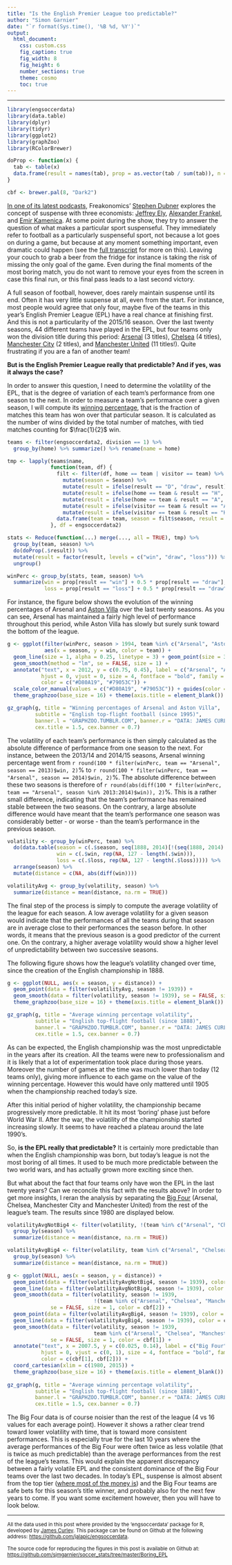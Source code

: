 ```yaml
---
title: "Is the English Premier League too predictable?"
author: "Simon Garnier"
date: "`r format(Sys.time(), '%B %d, %Y')`"
output:
  html_document:
    css: custom.css
    fig_caption: true
    fig_width: 8
    fig_height: 6
    number_sections: true
    theme: cosmo
    toc: true
---
```


--- 

```r
library(engsoccerdata)
library(data.table)
library(dplyr)
library(tidyr)
library(ggplot2)
library(graphZoo)
library(RColorBrewer)

doProp <- function(x) {
  tab <- table(x)
  data.frame(result = names(tab), prop = as.vector(tab / sum(tab)), n = sum(tab))
}

cbf <- brewer.pal(8, "Dark2")
```

[In one of its latest podcasts](http://freakonomics.com/2015/07/29/how-to-create-suspense-a-new-freakonomics-radio-episode/), Freakonomics' [Stephen Dubner](http://www.stephenjdubner.com/index.html) explores the concept of suspense with three economists: [Jeffrey Ely](http://jeffely.com/), [Alexander Frankel](http://faculty.chicagobooth.edu/alexander.frankel/), and [Emir Kamenica](http://faculty.chicagobooth.edu/emir.kamenica/). At some point during the show, they try to answer the question of what makes a particular sport suspenseful. They immediately refer to football as a particularly suspenseful sport, not because a lot goes on during a game, but because at any moment something important, even dramatic could happen (see the [full transcript](http://freakonomics.com/2015/07/29/how-to-create-suspense-full-transcript/) for more on this). Leaving your couch to grab a beer from the fridge for instance is taking the risk of missing the only goal of the game. Even during the final moments of the most boring match, you do not want to remove your eyes from the screen in case this final run, or this final pass leads to a last second victory. 

A full season of football, however, does rarely maintain suspense until its end. Often it has very little suspense at all, even from the start. For instance, most people would agree that only four, maybe five of the teams in this year's English Premier League (EPL) have a real chance at finishing first. And this is not a particularity of the 2015/16 season. Over the last twenty seasons, 44 different teams have played in the EPL, but four teams only won the division title during this period: [Arsenal](http://www.arsenal.com/) (3 titles), [Chelsea](https://www.chelseafc.com/) (4 titles), [Manchester City](http://www.mcfc.com/) (2 titles), and [Manchester United](http://www.manutd.com/) (11 titles!). Quite frustrating if you are a fan of another team!

**But is the English Premier League really that predictable? And if yes, was it always the case?**

In order to answer this question, I need to determine the volatility of the EPL, that is the degree of variation of each team's performance from one season to the next. In order to measure a team's performance over a given season, I will compute its [winning percentage](https://en.wikipedia.org/wiki/Winning_percentage), that is the fraction of matches this team has won over that particular season. It is calculated as the number of wins divided by the total number of matches, with tied matches counting for $\frac{1}{2}$ win. 

```r
teams <- filter(engsoccerdata2, division == 1) %>%
  group_by(home) %>% summarize() %>% rename(name = home) 

tmp <- lapply(teams$name, 
              function(team, df) {
                filt <- filter(df, home == team | visitor == team) %>%
                  mutate(season = Season) %>%
                  mutate(result = ifelse(result == "D", "draw", result)) %>%
                  mutate(result = ifelse(home == team & result == "H", "win", result)) %>%
                  mutate(result = ifelse(home == team & result == "A", "loss", result)) %>%
                  mutate(result = ifelse(visitor == team & result == "A", "win", result)) %>%
                  mutate(result = ifelse(visitor == team & result == "H", "loss", result))
                data.frame(team = team, season = filt$season, result = filt$result)
              }, df = engsoccerdata2)

stats <- Reduce(function(...) merge(..., all = TRUE), tmp) %>%
  group_by(team, season) %>% 
  do(doProp(.$result)) %>%
  mutate(result = factor(result, levels = c("win", "draw", "loss"))) %>%
  ungroup()

winPerc <- group_by(stats, team, season) %>%
  summarize(win = prop[result == "win"] + 0.5 * prop[result == "draw"],
            loss = prop[result == "loss"] + 0.5 * prop[result == "draw"])
```

For instance, the figure below shows the evolution of the winning percentages of Arsenal and [Aston Villa](http://www.avfc.co.uk/) over the last twenty seasons. As you can see, Arsenal has maintained a fairly high level of performance throughout this period, while Aston Villa has slowly but surely sunk toward the bottom of the league. 

```r
g <- ggplot(filter(winPerc, season > 1994, team %in% c("Arsenal", "Aston Villa")), 
            aes(x = season, y = win, color = team)) + 
  geom_line(size = 1, alpha = 0.25, linetype = 3) + geom_point(size = 3) + 
  geom_smooth(method = "lm", se = FALSE, size = 1) + 
  annotate("text", x = 2012, y = c(0.75, 0.45), label = c("Arsenal", "Aston Villa"),
           hjust = 0, vjust = 0, size = 4, fontface = "bold", family = "Open Sans", 
           color = c("#D80A19", "#79053C")) +
  scale_color_manual(values = c("#D80A19", "#79053C")) + guides(color = FALSE) +
  theme_graphzoo(base_size = 16) + theme(axis.title = element_blank())

gz_graph(g, title = "Winning percentages of Arsenal and Aston Villa", 
         subtitle = "English top-flight football (since 1995)",
         banner.l = "GRAPHZOO.TUMBLR.COM", banner.r = "DATA: JAMES CURLEY",
         cex.title = 1.5, cex.banner = 0.7)
```

The volatility of each team's performance is then simply calculated as the absolute difference of performance from one season to the next. For instance, between the 2013/14 and 2014/15 seasons, Arsenal winning percentage went from `r round(100 * filter(winPerc, team == "Arsenal", season == 2013)$win, 2)`% to `r round(100 * filter(winPerc, team == "Arsenal", season == 2014)$win, 2)`%. The absolute difference between these two seasons is therefore of `r round(abs(diff(100 * filter(winPerc, team == "Arsenal", season %in% 2013:2014)$win)), 2)`%. This is a rather small difference, indicating that the team's performance has remained stable between the two seasons. On the contrary, a large absolute difference would have meant that the team's performance one season was considerably better - or worse - than the team's performance in the previous season. 

```r
volatility <- group_by(winPerc, team) %>%
  do(data.table(season = c(.$season, seq(1888, 2014)[!(seq(1888, 2014) %in% .$season)]),
                win = c(.$win, rep(NA, 127 - length(.$win))),
                loss = c(.$loss, rep(NA, 127 - length(.$loss))))) %>%
  arrange(season) %>% 
  mutate(distance = c(NA, abs(diff(win)))) 

volatilityAvg <- group_by(volatility, season) %>%
  summarize(distance = mean(distance, na.rm = TRUE))
```

The final step of the process is simply to compute the average volatility of the league for each season. A low average volatility for a given season would indicate that the performances of all the teams during that season are in average close to their performances the season before. In other words, it means that the previous season is a good predictor of the current one. On the contrary, a higher average volatility would show a higher level of unpredictability between two successive seasons. 

The following figure shows how the league's volatility changed over time, since the creation of the English championship in 1888. 

```r
g <- ggplot(NULL, aes(x = season, y = distance)) + 
  geom_point(data = filter(volatilityAvg, season != 1939)) + 
  geom_smooth(data = filter(volatility, season != 1939), se = FALSE, size = 1, color = cbf[2]) + 
  theme_graphzoo(base_size = 16) + theme(axis.title = element_blank())

gz_graph(g, title = "Average winning percentage volatility", 
         subtitle = "English top-flight football (since 1888)",
         banner.l = "GRAPHZOO.TUMBLR.COM", banner.r = "DATA: JAMES CURLEY",
         cex.title = 1.5, cex.banner = 0.7)
```

As can be expected, the English championship was the most unpredictable in the years after its creation. All the teams were new to professionalism and it is likely that a lot of experimentation took place during those years. Moreover the number of games at the time was much lower than today (12 teams only), giving more influence to each game on the value of the winning percentage. However this would have only mattered until 1905 when the championship reached today's size. 

After this initial period of higher volatility, the championship became progressively more predictable. It hit its most 'boring' phase just before World War II. After the war, the volatility of the championship started increasing slowly. It seems to have reached a plateau around the late 1990's. 

So, **is the EPL really that predictable?** It is certainly more predictable than when the English championship was born, but today's league is not the most boring of all times. It used to be much more predictable between the two world wars, and has actually grown more exciting since then. 

But what about the fact that four teams only have won the EPL in the last twenty years? Can we reconcile this fact with the results above? In order to get more insights, I reran the analysis by separating the [Big Four](https://en.wikipedia.org/wiki/Premier_League#.22Big_Four.22_dominance_.282000s.29) (Arsenal, Chelsea, Manchester City and Manchester United) from the rest of the league's team. The results since 1980 are displayed below. 

```r
volatilityAvgNotBig4 <- filter(volatility, !(team %in% c("Arsenal", "Chelsea", "Manchester City", "Manchester United"))) %>%
  group_by(season) %>%
  summarize(distance = mean(distance, na.rm = TRUE))

volatilityAvgBig4 <- filter(volatility, team %in% c("Arsenal", "Chelsea", "Manchester City", "Manchester United")) %>%
  group_by(season) %>%
  summarize(distance = mean(distance, na.rm = TRUE))

g <- ggplot(NULL, aes(x = season, y = distance)) + 
  geom_point(data = filter(volatilityAvgNotBig4, season != 1939), color = cbf[2]) + 
  geom_line(data = filter(volatilityAvgNotBig4, season != 1939), color = cbf[2], linetype = 3) + 
  geom_smooth(data = filter(volatility, season != 1939,
                            !(team %in% c("Arsenal", "Chelsea", "Manchester City", "Manchester United"))), 
              se = FALSE, size = 1, color = cbf[2]) + 
  geom_point(data = filter(volatilityAvgBig4, season != 1939), color = cbf[1]) + 
  geom_line(data = filter(volatilityAvgBig4, season != 1939), color = cbf[1], linetype = 3) + 
  geom_smooth(data = filter(volatility, season != 1939,
                            team %in% c("Arsenal", "Chelsea", "Manchester City", "Manchester United")), 
              se = FALSE, size = 1, color = cbf[1]) +
  annotate("text", x = 2007.5, y = c(0.025, 0.14), label = c("Big Four", "Rest of the league"),
           hjust = 0, vjust = c(0, 1), size = 4, fontface = "bold", family = "Open Sans", 
           color = c(cbf[1], cbf[2])) +
  coord_cartesian(xlim = c(1980, 2015)) + 
  theme_graphzoo(base_size = 16) + theme(axis.title = element_blank())
  
gz_graph(g, title = "Average winning percentage volatility", 
         subtitle = "English top-flight football (since 1888)",
         banner.l = "GRAPHZOO.TUMBLR.COM", banner.r = "DATA: JAMES CURLEY",
         cex.title = 1.5, cex.banner = 0.7)
```

The Big Four data is of course noisier than the rest of the league (4 vs 16 values for each average point). However it shows a rather clear trend toward lower volatility with time, that is toward more consistent performances. This is especially true for the last 10 years where the average performances of the Big Four were often twice as less volatile (that is twice as much predictable) than the average performances from the rest of the league's teams. This would explain the apparent discrepancy between a fairly volatile EPL and the consistent dominance of the Big Four teams over the last two decades. In today's EPL, suspense is almost absent from the top tier ([where most of the money is](http://www.theguardian.com/football/2015/apr/29/premier-league-finances-club-by-club)) and the Big Four teams are safe bets for this season's title winner, and probably also for the next few years to come. If you want some excitement however, then you will have to look below. 

---

<small>All the data used in this post where provided by the 'engsoccerdata' package for R, developed by [James Curley](http://curleylab.psych.columbia.edu/curley.html). This package can be found on Github at the following address: [https://github.com/jalapic/engsoccerdata](https://github.com/jalapic/engsoccerdata).
    
The source code for reproducing the figures in this post is available on Github at: [https://github.com/sjmgarnier/soccer_stats/tree/master/Boring_EPL](https://github.com/sjmgarnier/soccer_stats/tree/master/Boring_EPL)</small>





